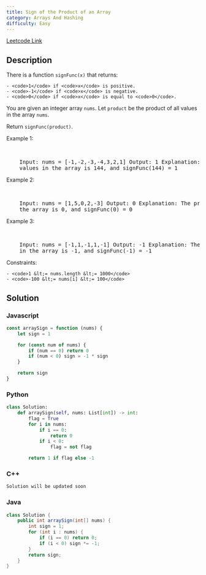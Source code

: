 ```yaml
---
title: Sign of the Product of an Array
category: Arrays And Hashing
difficulty: Easy
---
```


<Callout>

[Leetcode Link](https://leetcode.com/problems/sign-of-the-product-of-an-array)

</Callout>

## Description

There is a function <code>signFunc(x)</code> that returns:

    - <code>1</code> if <code>x</code> is positive.
    - <code>-1</code> if <code>x</code> is negative.
    - <code>0</code> if <code>x</code> is equal to <code>0</code>.

You are given an integer array <code>nums</code>. Let <code>product</code> be the product of all values in the array <code>nums</code>.

Return <code>signFunc(product)</code>.

Example 1:

<br />
<pre className="overflow-x-auto">
	Input: nums = [-1,-2,-3,-4,3,2,1] Output: 1 Explanation: The product of all
	values in the array is 144, and signFunc(144) = 1
</pre>

Example 2:

<br />
<pre className="overflow-x-auto">
	Input: nums = [1,5,0,2,-3] Output: 0 Explanation: The product of all values in
	the array is 0, and signFunc(0) = 0
</pre>

Example 3:

<br />
<pre className="overflow-x-auto">
	Input: nums = [-1,1,-1,1,-1] Output: -1 Explanation: The product of all values
	in the array is -1, and signFunc(-1) = -1
</pre>

Constraints:

    - <code>1 &lt;= nums.length &lt;= 1000</code>
    - <code>-100 &lt;= nums[i] &lt;= 100</code>

## Solution

### Javascript

```javascript
const arraySign = function (nums) {
	let sign = 1

	for (const num of nums) {
		if (num == 0) return 0
		if (num < 0) sign = -1 * sign
	}

	return sign
}
```

### Python

```python
class Solution:
    def arraySign(self, nums: List[int]) -> int:
        flag = True
        for i in nums:
            if i == 0:
                return 0
            if i < 0:
                flag = not flag

        return 1 if flag else -1

```

### C++

```cpp
Solution will be updated soon
```

### Java

```java
class Solution {
    public int arraySign(int[] nums) {
        int sign = 1;
        for (int i : nums) {
            if (i == 0) return 0;
            if (i < 0) sign *= -1;
        }
        return sign;
    }
}
```
